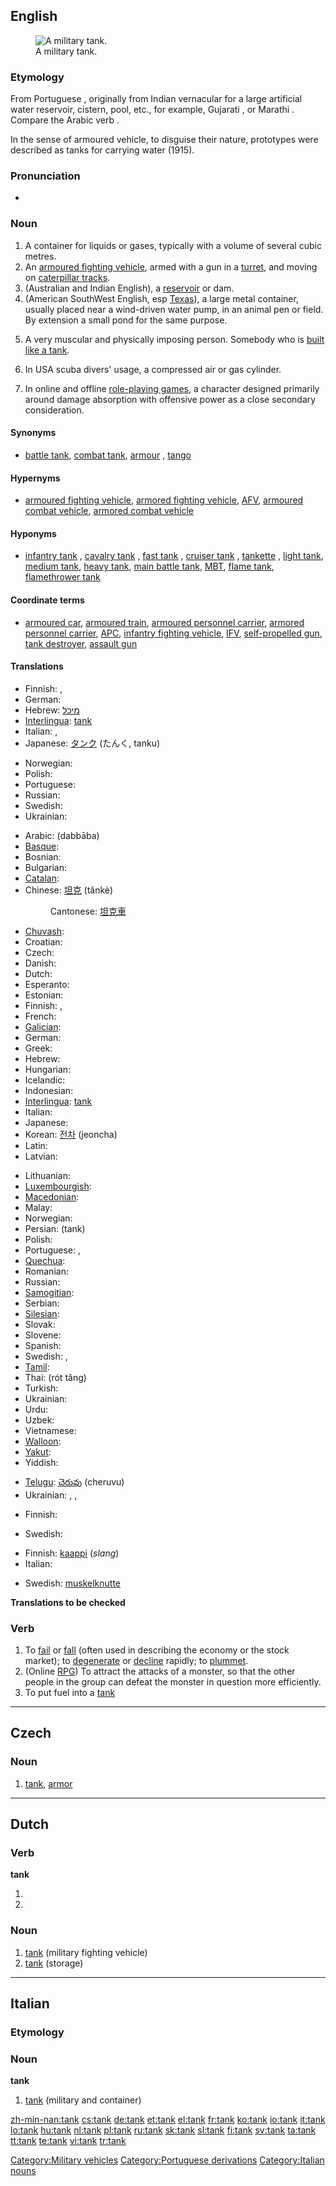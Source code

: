 ==English==
{{Wikipedia}}
[[Image:US_Army_M1A1_Abrams_main_battle_tank.jpg|thumb|right|A military tank.]]

===Etymology===
From Portuguese {{term|tanque||tank, liquid container}}, originally from Indian vernacular for a large artificial water reservoir, cistern, pool, etc., for example, Gujarati {{rfscript|Gujarati}} {{term|sc=Gujr||tr=taku}}, or Marathi {{rfscript|Devanagari}} {{term|sc=Deva||tr=take}}. Compare the Arabic verb {{term|استنقع|sc=Arab|tr=istanqáʕa||to become stagnant, to stagnate}}.

In the sense of armoured vehicle, to disguise their nature, prototypes were described as tanks for carrying water (1915).

===Pronunciation===
* {{rhymes|æŋk}}

===Noun===
{{en-noun}}

# A container for liquids or gases, typically with a volume of several cubic metres.
# An [[armoured fighting vehicle]], armed with a gun in a [[turret]], and moving on [[caterpillar track]]s.
# (Australian and Indian English), a [[reservoir]] or dam.
# (American SouthWest English, esp [[Texas]]), a large metal container, usually placed near a wind-driven water pump, in an animal pen or field.  By extension a small pond for the same purpose.
# {{slang}} A very muscular and physically imposing person. Somebody who is [[built like a tank]].
# In USA scuba divers' usage, a compressed air or gas cylinder.
# {{gaming|video games|online games}} In online and offline [[role-playing game]]s, a character designed primarily around damage absorption with offensive power as a close secondary consideration.

====Synonyms====
* {{sense|military fighting vehicle}} [[battle tank]], [[combat tank]], [[armour]] {{qualifier|mass noun}}, [[tango]] {{qualifier|military|slang|Canada}}

====Hypernyms====
* {{sense|military fighting vehicle}} [[armoured fighting vehicle]], [[armored fighting vehicle]], [[AFV]], [[armoured combat vehicle]], [[armored combat vehicle]]

====Hyponyms====
* {{sense|military fighting vehicle}} [[infantry tank]] {{qualifier|historical}}, [[cavalry tank]] {{qualifier|historical}}, [[fast tank]] {{qualifier|historical}}, [[cruiser tank]] {{qualifier|historical}}, [[tankette]] {{qualifier|historical}}, [[light tank]], [[medium tank]], [[heavy tank]], [[main battle tank]], [[MBT]], [[flame tank]], [[flamethrower tank]]

====Coordinate terms====
* {{sense|military fighting vehicle}} [[armoured car]], [[armoured train]], [[armoured personnel carrier]], [[armored personnel carrier]], [[APC]], [[infantry fighting vehicle]], [[IFV]], [[self-propelled gun]], [[tank destroyer]], [[assault gun]]

====Translations====
{{trans-top|container}}
* Finnish: {{t+|fi|säiliö}}, {{t-|fi|tankki}}
* German: {{t-|de|Tank|m}}
* Hebrew: [[מיכל]] {{m}}
* [[Interlingua]]: [[tank]]
* Italian: {{t+|it|tanica}}, {{t+|it|serbatoio}}
* Japanese: [[タンク]] (たんく, tanku)
{{trans-mid}}
* Norwegian: {{t-|no|tank}}
* Polish: {{t+|pl|zbiornik|m}}
* Portuguese: {{t+|pt|tanque|m}}
* Russian: {{t+|ru|бак|m|tr=bak|sc=Cyrl}}
* Swedish: {{t+|sv|tank}}
* Ukrainian: {{t-|uk|бак|m|tr=bak|sc=Cyrl|xs=Ukrainian}}
{{trans-bottom}}

{{trans-top|military fighting vehicle}}
* Arabic: {{Arab|[[دبابة]]}} (dabbāba) {{f}}
* [[Basque]]: {{t|eu|gerra-gurdi|xs=Basque}}
* Bosnian: {{t|bs|tenk|m}}
* Bulgarian: {{t-|bg|танк|m|sc=Cyrl}}
* [[Catalan]]: {{t|ca|tanc|m}}
* Chinese: [[坦克]] (tǎnkè)
*: Cantonese: [[坦克車]]
* [[Chuvash]]: {{tø|cv|танк|sc=Cyrl|xs=Chuvash}}
* Croatian: {{t|hr|tenk|m}}
* Czech: {{t+|cs|tank|m}}
* Danish: {{t|da|kampvogn|c}}
* Dutch: {{t+|nl|tank|m}}
* Esperanto: {{t-|eo|tanko|xs=Esperanto}}
* Estonian: {{t+|et|tank}}
* Finnish: {{t+|fi|panssarivaunu}}, {{t-|fi|tankki}}
* French: {{t|fr|char de combat|m}}
* [[Galician]]: {{t|gl|carro de combate|m|xs=Galician}}
* German: {{t+|de|Panzer|m}}
* Greek: {{t|el|άρμα μάχης|sc=Grek}}
* Hebrew: {{t+|he|טנק|m|sc=Hebr}}
* Hungarian: {{t|hu|harckocsi}}
* Icelandic: {{t|is|skriðdreki}}
* Indonesian: {{t-|id|tank|xs=Indonesian}}
* [[Interlingua]]: [[tank]]
* Italian: {{t-|it|carro armato|m}}
* Japanese: {{t-|ja|戦車|tr=せんしゃ, sensha|sc=Jpan}}
* Korean: [[전차]] (jeoncha)
* Latin: {{t|la|autocurrus armatus|m}}
* Latvian: {{t-|lv|tanks|xs=Latvian}}
{{trans-mid}}
* Lithuanian: {{t|lt|tankas|xs=Lithuanian}}
* [[Luxembourgish]]: {{t|lb|Tanks|xs=Luxembourgish}}
* [[Macedonian]]: {{t|mk|тенк|m|sc=Cyrl|xs=Macedonian}}
* Malay: {{t|ms|kereta kebal|xs=Malay}}
* Norwegian: {{t|no|stridsvogn}}
* Persian: {{fa-Arab|[[تانک]]}} (tank)
* Polish: {{t+|pl|czołg|m}}
* Portuguese: {{t|pt|carro de combate|m}}, {{t+|pt|tanque|m}}
* [[Quechua]]: {{t-|qu|tanki|xs=Quechua}}
* Romanian: {{t|ro|tanc}}
* Russian: {{t+|ru|танк|m|tr=tank|sc=Cyrl}}
* [[Samogitian]]: {{tø|bat-smg|tanks}}
* Serbian: {{t|sr|тенк|m|sc=Cyrl}}
* [[Silesian]]: {{tø|szl|čoug}}
* Slovak: {{t-|sk|tank|m}}
* Slovene: {{t+|sl|tank|m}}
* Spanish: {{t+|es|tanque|m}}
* Swedish: {{t|sv|stridsvagn|c}}, {{t-|sv|pansarvagn|c}}
* [[Tamil]]: {{t|ta|கவச தாங்கி|xs=Tamil}}
* Thai: {{Thai|[[รถถัง]]}} (rót tăng)
* Turkish: {{t+|tr|tank}}
* Ukrainian: {{t-|uk|танк|m|tr=tank|sc=Cyrl|xs=Ukrainian}}
* Urdu: {{ur-Arab|[[ٹینک]]}}
* Uzbek: {{t-|uz|tank|xs=Uzbek}}
* Vietnamese: {{t|vi|xe tăng|xs=Vietnamese}}
* [[Walloon]]: {{t-|wa|tank|m|xs=Walloon}}
* [[Yakut]]: {{tø|sah|тааҥка}}
* Yiddish: {{t-|yi|טאנק|m|tr=tank|sc=Hebr|xs=Yiddish}}
{{trans-bottom}}

{{trans-top|reservoir}}
* [[Telugu]]: [[చెరువు]] (cheruvu)
* Ukrainian: {{t|uk|водоймище|n|tr=vodójmyšče|sc=Cyrl|xs=Ukrainian}}, {{t|uk|водосховище|n|tr=vodosxóvyšče|sc=Cyrl|xs=Ukrainian}}, {{t|uk|резервуар|m|tr=rezervuár|sc=Cyrl|xs=Ukrainian}}
{{trans-mid}}
{{trans-bottom}}

{{trans-top|role playing character}}
* Finnish: {{t-|fi|tankki}}
{{trans-mid}}
* Swedish: {{t+|sv|tank}}
{{trans-bottom}}

{{trans-top|muscular and physically intense person}}
* Finnish: [[kaappi]] (''slang'')
* Italian: {{t+|it|energumeno}}
{{trans-mid}}
* Swedish: [[muskelknutte]]
{{trans-bottom}}

'''Translations to be checked'''

===Verb===
{{en-verb}}

# To [[fail]] or [[fall]] (often used in describing the economy or the stock market); to [[degenerate]] or [[decline]] rapidly; to [[plummet]].
# (Online [[RPG]]) To attract the attacks of a monster, so that the other people in the group can defeat the monster in question more efficiently.
# To put fuel into a [[tank]]

[[Category:Military vehicles]]
[[Category:Portuguese derivations]]

----

==Czech==

===Noun===
{{infl|cs|noun|g=m}}

# [[#English|tank]], [[armor]]

----

==Dutch==

===Verb===
'''tank'''

# {{nl-verb-form|p=first|n=singular|t=present tense|tanken}}
# {{nl-verb-form|m=imperative|tanken}}

===Noun===
{{infl|nl|noun|g=m|plural|tanks}}

# [[#English|tank]] (military fighting vehicle)
# [[#English|tank]] (storage)

----

==Italian==

===Etymology===
{{etyl|en|it}}

===Noun===
'''tank''' {{m|inv}}

# [[#English|tank]] (military and container)

[[Category:Italian nouns]]

[[zh-min-nan:tank]]
[[cs:tank]]
[[de:tank]]
[[et:tank]]
[[el:tank]]
[[fr:tank]]
[[ko:tank]]
[[io:tank]]
[[it:tank]]
[[lo:tank]]
[[hu:tank]]
[[nl:tank]]
[[pl:tank]]
[[ru:tank]]
[[sk:tank]]
[[sl:tank]]
[[fi:tank]]
[[sv:tank]]
[[ta:tank]]
[[tt:tank]]
[[te:tank]]
[[vi:tank]]
[[tr:tank]]